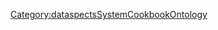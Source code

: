 {{{info|add title=New DesignPrinciple|edit title=Edit DesignPrinciple|page name=C<unique number;random;10>}}}

{{FormHeader|DesignPrinciple}}
{{StandardFormSections}}
{{FormFooter}}

<noinclude>[[Category:dataspectsSystemCookbookOntology]]</noinclude>
